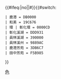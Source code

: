 <includeonly>{{#ifeq:{{{2}}}|no||<nowiki>#</nowiki>}}{{#switch: {{{1}}}
 | 鹿港 = DB0000
 | 和美 = 19C676
 | 環 | 彰化環 = 0000CD
 | 彰化溪湖 = DDD931
 | 員林溪湖 = 390000
 | 員林溪州 = 9889AC
 | 鹿港芳苑 = 3DB6C7
 | 田中芳苑 = F5B985
}}</includeonly><noinclude>
{{Documentation}}
[[Category:彰化捷運模板|色]]
</noinclude>